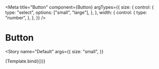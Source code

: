 
<Meta
  title="Button"
  component={Button}
  argTypes={{
    size: {
      control: {
        type: "select",
        options: ["small", "large"],
      },
    },
    width: {
      control: {
        type: "number",
      },
    },
  }}
/>

# Button

<Story
  name="Default"
  args={{
    size: "small",
  }}
>
  {Template.bind({})}
</Story>
